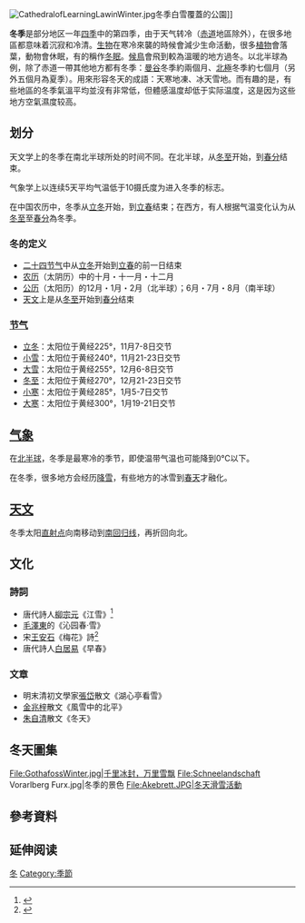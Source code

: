 [[File:CathedralofLearningLawinWinter.jpg|thumb]]冬季白雪覆蓋的公園]]
{{天气}}

'''冬季'''是部分地区一年[[季節|四季]]中的第四季，由于天气转冷（[[赤道|赤道]]地區除外），在很多地區都意味着沉寂和冷清。[[生物|生物]]在寒冷來襲的時候會減少生命活動，很多[[植物|植物]]會落葉，動物會休眠，有的稱作[[冬眠|冬眠]]。[[候鳥|候鳥]]會飛到較為溫暖的地方過冬。以北半球為例，除了赤道一帶其他地方都有冬季：[[曼谷|曼谷]]冬季約兩個月、[[北極|北極]]冬季約七個月（另外五個月為夏季）。用來形容冬天的成語：天寒地凍、冰天雪地。而有趣的是，有些地區的冬季氣溫平均並沒有非常低，但體感溫度却低于实际温度，这是因为这些地方空氣濕度较高。

== 划分 ==
天文学上的冬季在南北半球所处的时间不同。在北半球，从[[冬至|冬至]]开始，到[[春分|春分]]结束。

气象学上以连续5天平均气温低于10摄氏度为进入冬季的标志。

在中国农历中，冬季从[[立冬|立冬]]开始，到[[立春|立春]]结束；在西方，有人根据气温变化认为从[[冬至|冬至]]至[[春分|春分]]為冬季。

=== 冬的定义 ===
* [[二十四节气|二十四节气]]中从[[立冬|立冬]]开始到[[立春|立春]]的前一日结束
* [[农历|农历]]（太阴历）中的十月・十一月・十二月
* [[公历|公历]]（太阳历）的12月・1月・2月（北半球）；6月・7月・8月（南半球）
* [[天文|天文]]上是从[[冬至|冬至]]开始到[[春分|春分]]结束

=== [[节气|节气]] ===
* [[立冬|立冬]]：太阳位于黄经225°，11月7-8日交节
* [[小雪|小雪]]：太阳位于黄经240°，11月21-23日交节
* [[大雪|大雪]]：太阳位于黄经255°，12月6-8日交节
* [[冬至|冬至]]：太阳位于黄经270°，12月21-23日交节
* [[小寒|小寒]]：太阳位于黄经285°，1月5-7日交节
* [[大寒|大寒]]：太阳位于黄经300°，1月19-21日交节

== [[气象|气象]] ==
在[[北半球|北半球]]，冬季是最寒冷的季节，即使温带气温也可能降到0℃以下。

在冬季，很多地方会经历[[降雪|降雪]]，有些地方的冰雪到[[春天|春天]]才融化。

== [[天文|天文]] ==
冬季太阳[[直射点|直射点]]向南移动到[[南回归线|南回归线]]，再折回向北。
==文化==
===詩詞===
*唐代詩人[[柳宗元|柳宗元]]《江雪》<ref>{{cite book |author1=唐代诗人77位 |editor=孫洙 |title=唐詩三百首 |date=清乾隆二十九年（1765） |accessdate=2020-09-27}}</ref>
*[[毛澤東|毛澤東]]的《沁园春·雪》
*宋[[王安石|王安石]]《梅花》詩<ref>{{cite web |title=梅花 / 梅 |url=https://fanti.dugushici.com/ancient_proses/70318 |website=讀古詩詞網 |accessdate=2020-09-27 |archive-date=2020-12-17 |archive-url=https://web.archive.org/web/20201217113719/https://fanti.dugushici.com/ancient_proses/70318 |dead-url=no }}</ref>
*唐代詩人[[白居易|白居易]]《早春》
===文章===
*明末清初文學家[[張岱|張岱]]散文《湖心亭看雪》
*[[金兆梓|金兆梓]]散文《風雪中的北平》
*[[朱自清|朱自清]]散文《冬天》

==冬天圖集==
<gallery>
File:GothafossWinter.jpg|千里冰封，万里雪飘
File:Schneelandschaft Vorarlberg Furx.jpg|冬季的景色
File:Akebrett.JPG|冬天滑雪活動
</gallery>
==參考資料==
{{reflist}}

== 延伸阅读 ==
{{Wikisource further reading}}
{{commons+cat|Winter|冬季|Winter}}

{{季节}}

{{Authority control}}

[[Category:冬|]]
[[Category:季節|Category:季節]]